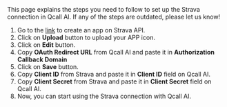 
<Info>
    This page explains the steps you need to follow to set up the Strava connection in Qcall AI. If any of the steps are outdated, please let us know!
</Info>

1. Go to the [link](https://www.strava.com/settings/api) to create an app on Strava API.
1. Click on **Upload** button to upload your APP icon.
1. Click on **Edit** button.
1. Copy **OAuth Redirect URL** from Qcall AI and paste it in **Authorization Callback Domain**
1. Click on **Save** button.
1. Copy **Client ID** from Strava and paste it in **Client ID** field on Qcall AI.
1. Copy **Client Secret** from Strava and paste it in **Client Secret** field on Qcall AI.
1. Now, you can start using the Strava connection with Qcall AI.
